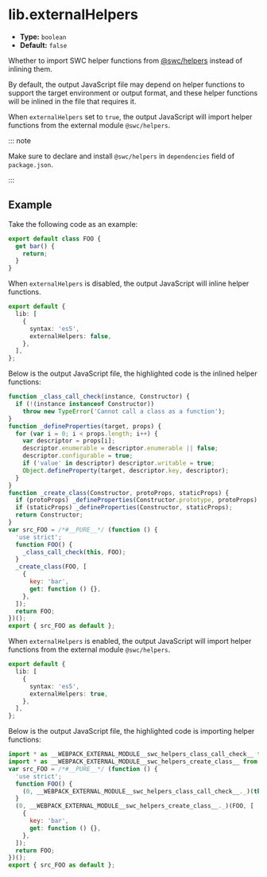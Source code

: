# lib.externalHelpers

- **Type:** `boolean`
- **Default:** `false`

Whether to import SWC helper functions from [@swc/helpers](https://www.npmjs.com/package/@swc/helpers) instead of inlining them.

By default, the output JavaScript file may depend on helper functions to support the target environment or output format, and these helper functions will be inlined in the file that requires it.

When `externalHelpers` set to `true`, the output JavaScript will import helper functions from the external module `@swc/helpers`.

::: note

Make sure to declare and install `@swc/helpers` in `dependencies` field of `package.json`.

:::

## Example

Take the following code as an example:

```ts title="index.ts"
export default class FOO {
  get bar() {
    return;
  }
}
```

When `externalHelpers` is disabled, the output JavaScript will inline helper functions.

```ts title="rslib.config.ts" {6}
export default {
  lib: [
    {
      syntax: 'es5',
      externalHelpers: false,
    },
  ],
};
```

Below is the output JavaScript file, the highlighted code is the inlined helper functions:

```js title="index.js" {1-18}
function _class_call_check(instance, Constructor) {
  if (!(instance instanceof Constructor))
    throw new TypeError('Cannot call a class as a function');
}
function _defineProperties(target, props) {
  for (var i = 0; i < props.length; i++) {
    var descriptor = props[i];
    descriptor.enumerable = descriptor.enumerable || false;
    descriptor.configurable = true;
    if ('value' in descriptor) descriptor.writable = true;
    Object.defineProperty(target, descriptor.key, descriptor);
  }
}
function _create_class(Constructor, protoProps, staticProps) {
  if (protoProps) _defineProperties(Constructor.prototype, protoProps);
  if (staticProps) _defineProperties(Constructor, staticProps);
  return Constructor;
}
var src_FOO = /*#__PURE__*/ (function () {
  'use strict';
  function FOO() {
    _class_call_check(this, FOO);
  }
  _create_class(FOO, [
    {
      key: 'bar',
      get: function () {},
    },
  ]);
  return FOO;
})();
export { src_FOO as default };
```

When `externalHelpers` is enabled, the output JavaScript will import helper functions from the external module `@swc/helpers`.

```ts title="rslib.config.ts" {6}
export default {
  lib: [
    {
      syntax: 'es5',
      externalHelpers: true,
    },
  ],
};
```

Below is the output JavaScript file, the highlighted code is importing helper functions:

```js title="index.js" {1-2}
import * as __WEBPACK_EXTERNAL_MODULE__swc_helpers_class_call_check__ from '@swc/helpers/_/_class_call_check';
import * as __WEBPACK_EXTERNAL_MODULE__swc_helpers_create_class__ from '@swc/helpers/_/_create_class';
var src_FOO = /*#__PURE__*/ (function () {
  'use strict';
  function FOO() {
    (0, __WEBPACK_EXTERNAL_MODULE__swc_helpers_class_call_check__._)(this, FOO);
  }
  (0, __WEBPACK_EXTERNAL_MODULE__swc_helpers_create_class__._)(FOO, [
    {
      key: 'bar',
      get: function () {},
    },
  ]);
  return FOO;
})();
export { src_FOO as default };
```
